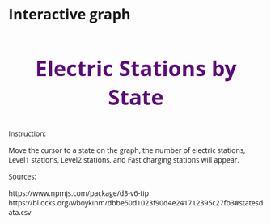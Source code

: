 # Interactive graph

<!-- <html> -->
<!-- <head> -->
<!--   <style> -->
<!--     * { -->
<!--       font-family: sans-serif; -->
<!--     } -->
<!--   </style> -->
<!-- </head> -->
<!-- <body> -->
<!--   <div id="plot"></div> -->
<!--   <script src="https://cdn.jsdelivr.net/npm/d3@7"></script> -->
<!--   <script src="scripts/myscript.js"></script> -->
<!-- </body> -->
<!-- </html> -->

<h2>Electric Stations by State</h2>
<script src="https://d3js.org/d3.v6.min.js"></script>
<script src="https://unpkg.com/d3-v6-tip@1.0.6/build/d3-v6-tip.js"></script>
<script src="https://d3js.org/d3-selection.v2.min.js"></script>

<style>
path:hover {
	fill-opacity: .9;
}

body {
    font-family: "Open Sans", sans-serif;
    font-size: 14px;
    padding: 40px;
}

h2{
  font-size: 3em;
  font-weight: 700;
  color: #5b0b7a;
  text-align:center;
}

.states {
    stroke: #fff;
    stroke-width:1px;
}

.d3-tip {
  line-height: 1;
  padding: 12px;
  background: rgba(43,43,43, 0.8);
  color: #fff;
  border-radius: 2px;
}
</style>

<div id="plot"></div>

<script src="scripts/myscript.js"></script>

<p>Instruction: </p>
Move the cursor to a state on the graph, the number of electric stations, Level1 stations, Level2 stations, and Fast charging stations will appear. 
<p>Sources: </p>
<p> https://www.npmjs.com/package/d3-v6-tip https://bl.ocks.org/wboykinm/dbbe50d1023f90d4e241712395c27fb3#statesdata.csv
</p>



